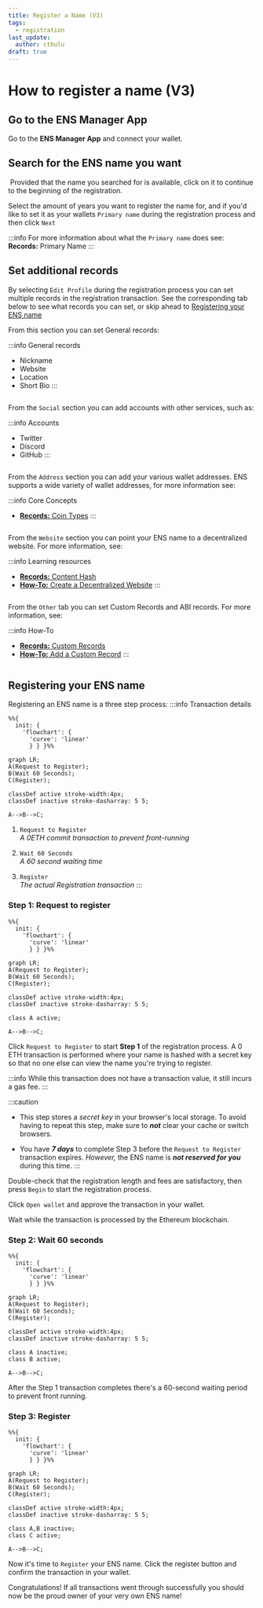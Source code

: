 ```yaml
---
title: Register a Name (V3)
tags:
  - registration
last_update:
  author: cthulu
draft: true
---
```



# How to register a name (V3)

## Go to the ENS Manager App
Go to the <Link to="https://app.ens.domains"><b>ENS Manager App</b></Link> and connect your wallet.

## Search for the ENS name you want
<BrowserWindow url="app.ens.domains">
  <Image img="/img/howto/v3-register-1.png"/>
</BrowserWindow>
Provided that the name you searched for is available, click on it to continue to the beginning of the registration.

<BrowserWindow url="app.ens.domains">
  <Image img="/img/howto/v3-register-2.png"/>
</BrowserWindow>

Select the amount of years you want to register the name for, and if you'd like to set it as your wallets `Primary name`
during the registration process and then click `Next` 

:::info
For more information about what the `Primary name` does see: <Link to="/docs/core/records/primary-name"><b>Records:</b> Primary Name</Link>
:::

## Set additional records
By selecting `Edit Profile` during the registration process you can set multiple records in the registration transaction.
See the corresponding tab below to see what records you can set, or skip ahead to [Registering your ENS name](#registering-your-ens-name)

<Tabs>
<TabItem value="General" default>

From this section you can set General records:

:::info General records
 - Nickname
 - Website
 - Location
 - Short Bio
:::

<BrowserWindow url="app.ens.domains">
<Image img="/img/howto/v3-register-cthulu-3_new.png"/>
</BrowserWindow>
</TabItem>
<TabItem value="Social">

From the `Social` section you can add accounts with other services, such as:

:::info Accounts
 - Twitter
 - Discord
 - GitHub
:::

<BrowserWindow url="app.ens.domains">
<Image img="/img/howto/v3-register-cthulu-4_new.png"/>
</BrowserWindow>
</TabItem>
<TabItem value="Address">

From the `Address` section you can add your various wallet addresses.
ENS supports a wide variety of wallet addresses, for more information see:

:::info Core Concepts
 - [**Records:** Coin Types](/docs/core/records/coin-types)
:::

<BrowserWindow url="app.ens.domains">
<Image img="/img/howto/v3-register-cthulu-5_new.png"/>
</BrowserWindow>
</TabItem>
<TabItem value="Website">

From the `Website` section you can point your ENS name to a decentralized website.
For more information, see:

:::info Learning resources
 - [**Records:** Content Hash](/docs/core/records/content-hash)
 - [**How-To:** Create a Decentralized Website](/docs/howto/decentralized-website)
:::

<BrowserWindow url="app.ens.domains">
<Image img="/img/howto/v3-register-cthulu-6_new.png"/>
</BrowserWindow>
</TabItem>
<TabItem value="Other">

From the `Other` tab you can set Custom Records and ABI records. For more information, see:

:::info How-To
 - [**Records:** Custom Records](/docs/core/records/custom-records)
 - [**How-To:** Add a Custom Record](/docs/howto/add-custom-record)
:::

<BrowserWindow url="app.ens.domains">
<Image img="/img/howto/v3-register-cthulu-7_new.png"/>
</BrowserWindow>
</TabItem>
</Tabs>

## Registering your ENS name
Registering an ENS name is a three step process:
:::info Transaction details
```mermaid
%%{
  init: {
    'flowchart': {
      'curve': 'linear'
      } } }%%
      
graph LR;
A(Request to Register);
B(Wait 60 Seconds);
C(Register);

classDef active stroke-width:4px;
classDef inactive stroke-dasharray: 5 5;

A-->B-->C;
```

 1. `Request to Register`  
 *A 0ETH commit transaction to prevent front-running*
   
 1. `Wait 60 Seconds`  
 *A 60 second waiting time*
   
 1. `Register`  
 *The actual Registration transaction*
:::

### Step 1: Request to register
```mermaid
%%{
  init: {
    'flowchart': {
      'curve': 'linear'
      } } }%%
      
graph LR;
A(Request to Register);
B(Wait 60 Seconds);
C(Register);

classDef active stroke-width:4px;
classDef inactive stroke-dasharray: 5 5;

class A active;

A-->B-->C;
```
Click `Request to Register` to start **Step 1** of the registration process.
A 0 ETH transaction is performed where your name is hashed with a secret key so that no one else can view the name you're trying to register.

:::info
While this transaction does not have a transaction value, it still incurs a gas fee.
:::

:::caution
* This step stores a *secret key* in your browser's local storage. To avoid having to repeat this step, make sure to ***not*** clear your cache or switch browsers.

* You have ***7 days*** to complete Step 3 before the `Request to Register` transaction expires. *However,* the ENS name is ***not reserved for you*** during this time.
:::

Double-check that the registration length and fees are satisfactory, then press `Begin` to start the registration process.
<BrowserWindow url="app.ens.domains">
  <Image img="/img/howto/v3-register-cthulu-11.png"/>
</BrowserWindow>

Click `Open wallet` and approve the transaction in your wallet.
<BrowserWindow url="app.ens.domains">
  <Image img="/img/howto/v3-register-cthulu-12.png"/>
</BrowserWindow>

Wait while the transaction is processed by the Ethereum blockchain.
<BrowserWindow url="app.ens.domains">
  <Image img="/img/howto/v3-register-cthulu-13.png"/>
</BrowserWindow>

### Step 2: Wait 60 seconds
```mermaid
%%{
  init: {
    'flowchart': {
      'curve': 'linear'
      } } }%%
      
graph LR;
A(Request to Register);
B(Wait 60 Seconds);
C(Register);

classDef active stroke-width:4px;
classDef inactive stroke-dasharray: 5 5;

class A inactive;
class B active;

A-->B-->C;
```
After the Step 1 transaction completes there's a 60-second waiting period to prevent front running.
<BrowserWindow url="app.ens.domains">
  <Image img="/img/howto/v3-register-cthulu-14.png"/>
</BrowserWindow>
<BrowserWindow url="app.ens.domains">
  <Image img="/img/howto/v3-register-cthulu-15.png"/>
</BrowserWindow>

### Step 3: Register
```mermaid
%%{
  init: {
    'flowchart': {
      'curve': 'linear'
      } } }%%
      
graph LR;
A(Request to Register);
B(Wait 60 Seconds);
C(Register);

classDef active stroke-width:4px;
classDef inactive stroke-dasharray: 5 5;

class A,B inactive;
class C active;

A-->B-->C;
```
Now it's time to `Register` your ENS name. Click the register button and confirm the transaction in your wallet.
<BrowserWindow url="app.ens.domains">
  <Image img="/img/howto/v3-register-cthulu-16.png"/>
</BrowserWindow>
<BrowserWindow url="app.ens.domains">
  <Image img="/img/howto/v3-register-cthulu-17.png"/>
</BrowserWindow>

Congratulations! If all transactions went through successfully you should now be the proud owner of your very own ENS name!
<BrowserWindow url="app.ens.domains">
  <Image img="/img/howto/v3-register-cthulu-18.png"/>
</BrowserWindow>